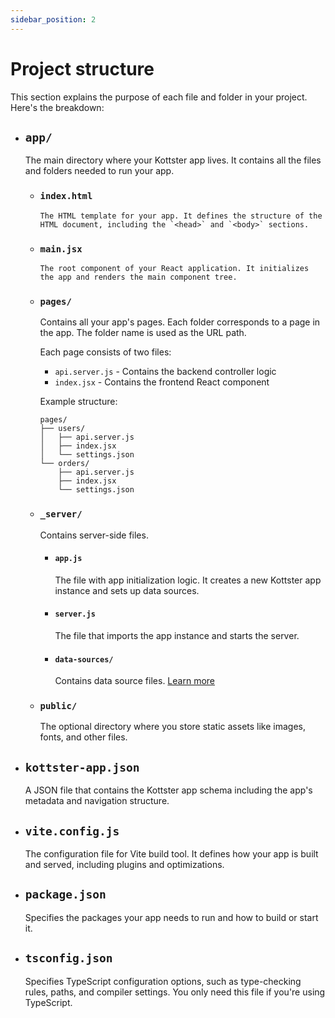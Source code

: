 ```yaml
---
sidebar_position: 2
---
```


# Project structure

This section explains the purpose of each file and folder in your project. Here's the breakdown:

- ## `app/`

    The main directory where your Kottster app lives. It contains all the files and folders needed to run your app.

  - ### `index.html`

        The HTML template for your app. It defines the structure of the HTML document, including the `<head>` and `<body>` sections.
  
  - ### `main.jsx`

        The root component of your React application. It initializes the app and renders the main component tree.

  - ### `pages/`

      Contains all your app's pages. Each folder corresponds to a page in the app. The folder name is used as the URL path.

      Each page consists of two files:
      - `api.server.js` - Contains the backend controller logic
      - `index.jsx` - Contains the frontend React component

      Example structure:
      ```
      pages/
      ├── users/
      │   ├── api.server.js
      │   ├── index.jsx
      │   └── settings.json
      └── orders/
          ├── api.server.js
          ├── index.jsx
          └── settings.json
      ```
  
  - ### `_server/`

      Contains server-side files.

      - #### `app.js`

          The file with app initialization logic. It creates a new Kottster app instance and sets up data sources.

      - #### `server.js`

          The file that imports the app instance and starts the server.

      - #### `data-sources/`

          Contains data source files. [Learn more](/data-sources)

  - ### `public/`

      The optional directory where you store static assets like images, fonts, and other files.

- ## `kottster-app.json`

    A JSON file that contains the Kottster app schema including the app's metadata and navigation structure.

- ## `vite.config.js`

    The configuration file for Vite build tool. It defines how your app is built and served, including plugins and optimizations.

- ## `package.json`

    Specifies the packages your app needs to run and how to build or start it.

- ## `tsconfig.json`

    Specifies TypeScript configuration options, such as type-checking rules, paths, and compiler settings. You only need this file if you're using TypeScript.